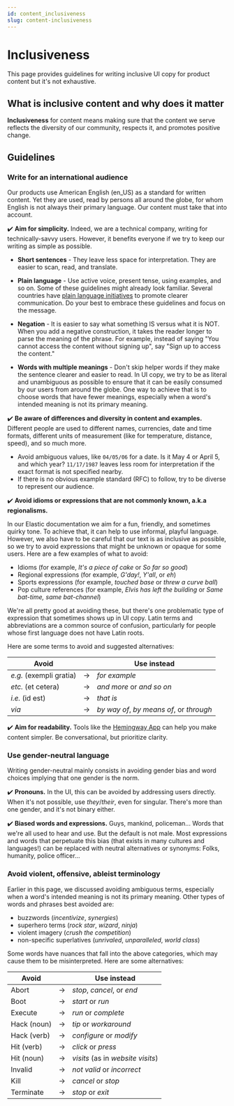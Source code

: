 ```yaml
---
id: content_inclusiveness
slug: content-inclusiveness
---
```


# Inclusiveness

This page provides guidelines for writing inclusive UI copy for product content but it's not exhaustive.

## What is inclusive content and why does it matter

**Inclusiveness** for content means making sure that the content we serve reflects the diversity of our community, respects it, and promotes positive change. 


## Guidelines

### Write for an international audience
 
Our products use American English (en_US) as a standard for written content. 
Yet they are used, read by persons all around the globe, for whom English is not always their primary language.
Our content must take that into account.

✔️ **Aim for simplicity.** Indeed, we are a technical company, writing for 
  technically-savvy users. However, it benefits everyone if we try to keep our writing as simple as possible.

  * **Short sentences** - They leave less space for interpretation. They are easier to scan, read, and translate.

  * **Plain language** -  Use active voice, present tense, using examples, and so on. 
  Some of these guidelines might already look familiar. Several countries have 
  [plain language initiatives](https://www.plainlanguage.gov/guidelines/) to 
  promote clearer communication. Do your 
  best to embrace these guidelines and focus on the message.

  * **Negation** - It is easier to say what something IS 
  versus what it is NOT. When you add a negative construction, it takes the 
  reader longer to parse the meaning of the phrase. For example, instead of saying "You cannot access the content without signing up", say "Sign up to access the content." 

  * **Words with multiple meanings** - 
  Don't skip helper words if they make the sentence clearer and easier to read. In UI copy, we try to be as literal and unambiguous as possible to ensure that it can be easily consumed by our users from around the globe. One way to achieve that is to choose words that have fewer meanings, especially when a word's intended meaning is not its primary meaning.

✔️ **Be aware of differences and diversity in content and examples.** 
Different people are used to different names, currencies, date and time formats, different units of measurement (like for temperature, distance, speed), and so much more. 
* Avoid ambiguous values, like `04/05/06` for a date. Is it May 4 or April 5, and which year? `11/17/1987` leaves less room for interpretation if the exact format is not specified nearby. 
* If there is no obvious example standard (RFC) to follow, try to be diverse to represent our audience.

✔️ **Avoid idioms or expressions that are not commonly known, a.k.a regionalisms.** 

In our Elastic documentation we aim for a fun, friendly, and sometimes quirky 
tone. To achieve that, it can help to use informal, playful language. However, we also have to be careful that our text is as inclusive as possible, so we try to avoid expressions that might be unknown or opaque for some users. Here are a few examples of what to avoid:
  
* Idioms (for example, _It's a piece of cake_ or _So far so good_)
* Regional expressions (for example, _G'day!_, _Y'all_, or _eh_)
* Sports expressions (for example, _touched base_ or _threw a curve ball_)
* Pop culture references (for example, _Elvis has left the building_ or _Same bat-time, same bat-channel_)

We're all pretty good at avoiding these, but there's one problematic type of 
expression that sometimes shows up in UI copy. Latin terms and 
abbreviations are a common source of confusion, particularly for people whose 
first language does not have Latin roots.

Here are some terms to avoid and suggested alternatives:

| Avoid      |  | Use instead     |
--- | --- | ---
| _e.g._ (exempli gratia) | → | _for example_ | 
| _etc._ (et cetera) | → | _and more_ or _and so on_ |
| _i.e._ (id est) | → | _that is_ |
| _via_ | → | _by way of_, _by means of_, or _through_ |

✔️ **Aim for readability.** Tools like the [Hemingway App](https://hemingwayapp.com/) can help you make content simpler. Be conversational, but prioritize clarity.

### Use gender-neutral language

Writing gender-neutral mainly consists in avoiding gender bias and word choices implying that one gender is the norm.

✔️ **Pronouns.** In the UI, this can be avoided by addressing users directly.
When it's not possible, use *they*/*their*, even for singular. There's more than one gender, and it's not binary either.

✔️ **Biased words and expressions.** Guys, mankind, policeman... Words that we're all used to hear and use. But the default is not male. 
Most expressions and words that perpetuate this bias (that exists in many cultures and languages!) can be replaced with neutral alternatives or synonyms: Folks, humanity, police officer...

### Avoid violent, offensive, ableist terminology

Earlier in this page, we discussed avoiding ambiguous terms, especially when a word's intended meaning is 
not its primary meaning. Other types of words and phrases best avoided are:

* buzzwords (_incentivize_, _synergies_)
* superhero terms (_rock star_, _wizard_, _ninja_)
* violent imagery (_crush the competition_)
* non-specific superlatives (_unrivaled_, _unparalleled_, _world class_)

Some words have nuances that fall into the above categories, which may cause 
them to be misinterpreted. Here are some alternatives:

| Avoid      |      | Use instead   |
--- | --- | ---
| Abort	     | → | _stop_, _cancel_, or _end_ |
| Boot 	     | → | _start_ or _run_ |
| Execute     | → | _run_ or _complete_ |
| Hack (noun) | → | _tip_ or _workaround_ |
| Hack (verb) | → | _configure_ or _modify_ |
| Hit (verb)  | → | _click_ or _press_ |
| Hit (noun)  | → | _visits_ (as in _website visits_) |
| Invalid     | → | _not valid_ or _incorrect_ |
| Kill		  | → | _cancel_ or _stop_ |
| Terminate	  | → | _stop_ or _exit_ |